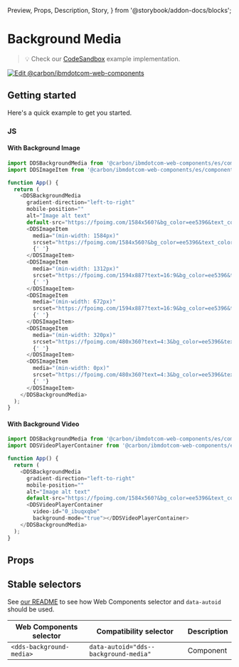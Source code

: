   Preview,
  Props,
  Description,
  Story,
} from '@storybook/addon-docs/blocks';

# Background Media

> 💡 Check our
> [CodeSandbox](https://githubbox.com/carbon-design-system/carbon-for-ibm-dotcom/tree/v1/packages/web-components/examples/codesandbox/components-react/background-media)
> example implementation.

[![Edit @carbon/ibmdotcom-web-components](https://codesandbox.io/static/img/play-codesandbox.svg)](https://githubbox.com/carbon-design-system/carbon-for-ibm-dotcom/tree/v1/packages/web-components/examples/codesandbox/components-react/background-media)

## Getting started

Here's a quick example to get you started.

### JS

#### With Background Image

```javascript
import DDSBackgroundMedia from '@carbon/ibmdotcom-web-components/es/components-react/background-media/background-media';
import DDSImageItem from '@carbon/ibmdotcom-web-components/es/components-react/image/image-item';

function App() {
  return (
    <DDSBackgroundMedia
      gradient-direction="left-to-right"
      mobile-position=""
      alt="Image alt text"
      default-src="https://fpoimg.com/1584x560?&bg_color=ee5396&text_color=161616">
      <DDSImageItem
        media="(min-width: 1584px)"
        srcset="https://fpoimg.com/1584x560?&bg_color=ee5396&text_color=161616">
        {' '}
      </DDSImageItem>
      <DDSImageItem
        media="(min-width: 1312px)"
        srcset="https://fpoimg.com/1594x887?text=16:9&bg_color=ee5396&text_color=161616">
        {' '}
      </DDSImageItem>
      <DDSImageItem
        media="(min-width: 672px)"
        srcset="https://fpoimg.com/1594x887?text=16:9&bg_color=ee5396&text_color=161616">
        {' '}
      </DDSImageItem>
      <DDSImageItem
        media="(min-width: 320px)"
        srcset="https://fpoimg.com/480x360?text=4:3&bg_color=ee5396&text_color=161616">
        {' '}
      </DDSImageItem>
      <DDSImageItem
        media="(min-width: 0px)"
        srcset="https://fpoimg.com/480x360?text=4:3&bg_color=ee5396&text_color=161616">
        {' '}
      </DDSImageItem>
    </DDSBackgroundMedia>
  );
}
```

#### With Background Video

```javascript
import DDSBackgroundMedia from '@carbon/ibmdotcom-web-components/es/components-react/background-media/background-media';
import DDSVideoPlayerContainer from '@carbon/ibmdotcom-web-components/es/components-react/video-player/video-player-container';

function App() {
  return (
    <DDSBackgroundMedia
      gradient-direction="left-to-right"
      mobile-position=""
      alt="Image alt text"
      default-src="https://fpoimg.com/1584x560?&bg_color=ee5396&text_color=161616">
      <DDSVideoPlayerContainer
        video-id="0_ibuqxqbe"
        background-mode="true"></DDSVideoPlayerContainer>
    </DDSBackgroundMedia>
  );
}
```

## Props

<Props of={PropTypesRef} />

## Stable selectors

See
[our README](https://github.com/carbon-design-system/carbon-for-ibm-dotcom/tree/main/packages/web-components#stable-selectors-for-analytics-and-integratione2e-testing-in-web-components)
to see how Web Components selector and `data-autoid` should be used.

| Web Components selector  | Compatibility selector                | Description |
| ------------------------ | ------------------------------------- | ----------- |
| `<dds-background-media>` | `data-autoid="dds--background-media"` | Component   |

<Description markdown={contributing} />
